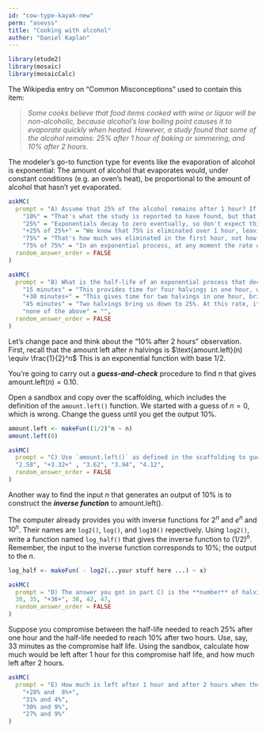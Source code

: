 ```yaml
---
id: "cow-type-kayak-new"
perm: "asevss"
title: "Cooking with alcohol"
author: "Daniel Kaplan"
---
```


```r
library(etude2)
library(mosaic)
library(mosaicCalc)
```



The Wikipedia entry on "Common Misconceptions" used to contain this item:

> *Some cooks believe that food items cooked with wine or liquor will be non-alcoholic, because alcohol's low boiling point causes it to evaporate quickly when heated. However, a study found that some of the alcohol remains: 25% after 1 hour of baking or simmering, and 10% after 2 hours.*

The modeler's go-to function type for events like the evaporation of alcohol is exponential: The amount of alcohol that evaporates would, under constant conditions (e.g. an oven's heat), be proportional to the amount of alcohol that hasn't yet evaporated. 

```r
askMC(
  prompt = "A) Assume that 25% of the alcohol remains after 1 hour? If the process were exponential, how much would remain after 2 hours?",
    "10%" = "That's what the study is reported to have found, but that's not consistent with an exponential process that decays to 25% after one hour",
    "25%" = "Exponentials decay to zero eventually, so don't expect things to stay still after one hour.",
    "+25% of 25%+" = "We know that 75% is eliminated over 1 hour, leaving 25%. The continuing exponential process will, over the next hour eliminate 75% of the amount at the start of that hour. So after hour 2 we'll have 25% of the amount we had at hour 1, which was 25% of the original amount.",
    "75%" = "That's how much was eliminated in the first hour, not how much remains after 2 hours.",
    "75% of 75%" = "In an exponential process, at any moment the rate of decay (e.g. 75% per hour) is a constant proportion of the amount that is still there. After one hour, there is 25% of the alcohol remaining. That will decay at a rate of 75% per hour. Over the next hour, we'll lose 75% of the original 25%, giving us 25% of the original amount.",
  random_answer_order = FALSE
)
```

```r
askMC(
  prompt = "B) What is the half-life of an exponential process that decays to 25% after one hour?",
    "15 minutes" = "This provides time for four halvings in one hour, which would leave $\\frac{1}{2} \\times \\frac{1}{2} \\times \\frac{1}{2} \\times \\frac{1}{2} = 1/16$ of the original not 1/4.",
    "+30 minutes+" = "This gives time for two halvings in one hour, bringing us to 25% as observed.",
    "45 minutes" = "Two halvings bring us down to 25%. At this rate, it would take 90 minutes to get down to 25%, not 60 minutes as observed.",
    "none of the above" = "",
  random_answer_order = FALSE
)
```

Let's change pace and think about the "10% after 2 hours" observation. First, recall that the amount left after $n$ halvings is 
$\text{amount.left}(n) \equiv \frac{1}{2}^n$ 
This is an exponential function with base 1/2.

You're going to carry out a ***guess-and-check*** procedure to find $n$ that gives $\text{amount.left}(n) = 0.10$.  

Open a sandbox and copy over the scaffolding, which includes the definition of the `amount.left()` function. We started with a guess of $n=0$, which is wrong.  Change the guess until you get the output 10%.

::: {.scaffolding  data-latex=""}
```r
amount.left <- makeFun((1/2)^n ~ n)
amount.left(0)
```
:::

```r
askMC(
  prompt = "C) Use `amount.left()` as defined in the scaffolding to guess-and-check how many halvings it takes to bring something down to 10% of the original amount.",
  "2.58", "+3.32+" , "3.62", "3.94", "4.12",
  random_answer_order = FALSE
)
```

Another way to find the input $n$ that generates an output of 10% is to construct the ***inverse function*** to $\text{amount.left}()$. 

The computer already provides you with inverse functions for $2^n$ and $e^n$ and $10^n$. Their names are `log2()`, `log()`, and `log10()` repectively.  Using `log2()`, write a function named `log_half()` that gives the inverse function to $(1/2)^n$. Remember, the input to the inverse function corresponds to 10%; the output to the $n$.

::: {.scaffolding  data-latex=""}
```r
log_half <- makeFun( - log2(...your stuff here ...) ~ x)
```
:::

```r
askMC(
  prompt = "D) The answer you got in part C) is the **number** of halvings needed to reach 10%. If this number occurs in 2 hours (that is, 120 minutes),  what is the half life stated in minutes.",
  30, 35, "+36+", 38, 42, 47,
  random_answer_order = FALSE
)
```

Suppose you compromise between the half-life needed to reach 25% after one hour and the half-life needed to reach 10% after two hours. Use, say, 33 minutes as the compromise half life. Using the sandbox, calculate how much would be left after 1 hour for this compromise half life, and how much left after 2 hours.

```r
askMC(
  prompt = "E) How much is left after 1 hour and after 2 hours when the half life is 33 minutes?",
    "+28% and  8%+",
    "31% and 4%",
    "30% and 9%",
    "27% and 9%"
)
```

